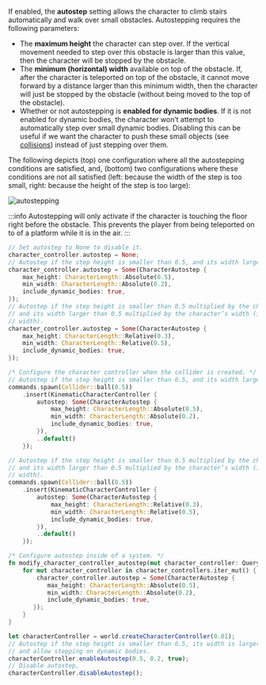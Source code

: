 
If enabled, the **autostep** setting allows the character to climb stairs automatically and walk over small obstacles.
Autostepping requires the following parameters:
- The **maximum height** the character can step over. If the vertical movement needed to step over this obstacle is larger
than this value, then the character will be stopped by the obstacle.
- The **minimum (horizontal) width** available on top of the obstacle. If, after the character is teleported on top of the obstacle, it
cannot move forward by a distance larger than this minimum width, then the character will just be stopped by the obstacle
(without being moved to the top of the obstacle).
- Whether or not autostepping is **enabled for dynamic bodies**. If it is not enabled for dynamic bodies, the character
won’t attempt to automatically step over small dynamic bodies. Disabling this can be useful if we want the character to
push these small objects (see [collisions](#collisions)) instead of just stepping over them.

The following depicts (top) one configuration where all the autostepping conditions are satisfied, and, (bottom) two
configurations where these conditions are not all satisfied (left: because the width of the step is too small, right:
because the height of the step is too large):

![autostepping](/img/cct_autostep.svg)

:::info
Autostepping will only activate if the character is touching the floor right before the obstacle.
This prevents the player from being teleported on to of a platform while it is in the air.
:::

<rapier>

```rust
// Set autostep to None to disable it.
character_controller.autostep = None;
// Autostep if the step height is smaller than 0.5, and its width larger than 0.2.
character_controller.autostep = Some(CharacterAutostep {
    max_height: CharacterLength::Absolute(0.5),
    min_width: CharacterLength::Absolute(0.2),
    include_dynamic_bodies: true,
});
// Autostep if the step height is smaller than 0.5 multiplied by the character’s height,
// and its width larger than 0.5 multiplied by the character’s width (i.e. half the character’s
// width).
character_controller.autostep = Some(CharacterAutostep {
    max_height: CharacterLength::Relative(0.3),
    min_width: CharacterLength::Relative(0.5),
    include_dynamic_bodies: true,
});
```

</rapier>
<bevy>

```rust
/* Configure the character controller when the collider is created. */
// Autostep if the step height is smaller than 0.5, and its width larger than 0.2.
commands.spawn(Collider::ball(0.5))
    .insert(KinematicCharacterController {
        autostep: Some(CharacterAutostep {
            max_height: CharacterLength::Absolute(0.5),
            min_width: CharacterLength::Absolute(0.2),
            include_dynamic_bodies: true,
        }),
        ..default()
    });

// Autostep if the step height is smaller than 0.5 multiplied by the character’s height,
// and its width larger than 0.5 multiplied by the character’s width (i.e. half the character’s
// width).
commands.spawn(Collider::ball(0.5))
    .insert(KinematicCharacterController {
        autostep: Some(CharacterAutostep {
            max_height: CharacterLength::Relative(0.3),
            min_width: CharacterLength::Relative(0.5),
            include_dynamic_bodies: true,
        }),
        ..default()
    });
```
```rust
/* Configure autostep inside of a system. */
fn modify_character_controller_autostep(mut character_controller: Query<&mut KinematicCharacterController>) {
    for mut character_controller in character_controllers.iter_mut() {
        character_controller.autostep = Some(CharacterAutostep {
           max_height: CharacterLength::Absolute(0.5),
           min_width: CharacterLength::Absolute(0.2),
           include_dynamic_bodies: true,
       });
    }
}
```

</bevy>
<js>

```js
let characterController = world.createCharacterController(0.01);
// Autostep if the step height is smaller than 0.5, its width is larger than 0.2,
// and allow stepping on dynamic bodies.
characterController.enableAutostep(0.5, 0.2, true);
// Disable autostep.
characterController.disableAutostep();
```

</js>